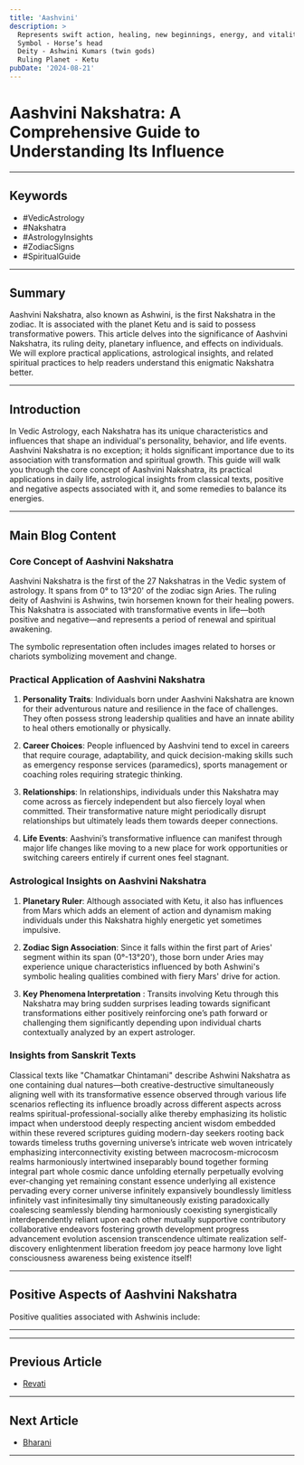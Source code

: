 ```yaml
---
title: 'Aashvini'
description: >
  Represents swift action, healing, new beginnings, energy, and vitality
  Symbol - Horse’s head
  Deity - Ashwini Kumars (twin gods)
  Ruling Planet - Ketu
pubDate: '2024-08-21'
---
```



# Aashvini Nakshatra: A Comprehensive Guide to Understanding Its Influence

---

## Keywords
- #VedicAstrology
- #Nakshatra
- #AstrologyInsights
- #ZodiacSigns
- #SpiritualGuide

---

## Summary
Aashvini Nakshatra, also known as Ashwini, is the first Nakshatra in the zodiac. It is associated with the planet Ketu and is said to possess transformative powers. This article delves into the significance of Aashvini Nakshatra, its ruling deity, planetary influence, and effects on individuals. We will explore practical applications, astrological insights, and related spiritual practices to help readers understand this enigmatic Nakshatra better.

---

## Introduction
In Vedic Astrology, each Nakshatra has its unique characteristics and influences that shape an individual's personality, behavior, and life events. Aashvini Nakshatra is no exception; it holds significant importance due to its association with transformation and spiritual growth. This guide will walk you through the core concept of Aashvini Nakshatra, its practical applications in daily life, astrological insights from classical texts, positive and negative aspects associated with it, and some remedies to balance its energies.

---

## Main Blog Content

### Core Concept of Aashvini Nakshatra

Aashvini Nakshatra is the first of the 27 Nakshatras in the Vedic system of astrology. It spans from 0° to 13°20' of the zodiac sign Aries. The ruling deity of Aashvini is Ashwins, twin horsemen known for their healing powers. This Nakshatra is associated with transformative events in life—both positive and negative—and represents a period of renewal and spiritual awakening.

The symbolic representation often includes images related to horses or chariots symbolizing movement and change.

### Practical Application of Aashvini Nakshatra

1. **Personality Traits**: Individuals born under Aashvini Nakshatra are known for their adventurous nature and resilience in the face of challenges. They often possess strong leadership qualities and have an innate ability to heal others emotionally or physically.
   
2. **Career Choices**: People influenced by Aashvini tend to excel in careers that require courage, adaptability, and quick decision-making skills such as emergency response services (paramedics), sports management or coaching roles requiring strategic thinking.
   
3. **Relationships**: In relationships, individuals under this Nakshatra may come across as fiercely independent but also fiercely loyal when committed. Their transformative nature might periodically disrupt relationships but ultimately leads them towards deeper connections.

4. **Life Events**: Aashvini’s transformative influence can manifest through major life changes like moving to a new place for work opportunities or switching careers entirely if current ones feel stagnant.

### Astrological Insights on Aashvini Nakshatra

1. **Planetary Ruler**: Although associated with Ketu, it also has influences from Mars which adds an element of action and dynamism making individuals under this Nakshatra highly energetic yet sometimes impulsive.
   
2. **Zodiac Sign Association**: Since it falls within the first part of Aries' segment within its span (0°-13°20'), those born under Aries may experience unique characteristics influenced by both Ashwini's symbolic healing qualities combined with fiery Mars' drive for action.
   
3. **Key Phenomena Interpretation** : Transits involving Ketu through this Nakshatra may bring sudden surprises leading towards significant transformations either positively reinforcing one’s path forward or challenging them significantly depending upon individual charts contextually analyzed by an expert astrologer.

### Insights from Sanskrit Texts

Classical texts like "Chamatkar Chintamani" describe Ashwini Nakshatra as one containing dual natures—both creative-destructive simultaneously aligning well with its transformative essence observed through various life scenarios reflecting its influence broadly across different aspects across realms spiritual-professional-socially alike thereby emphasizing its holistic impact when understood deeply respecting ancient wisdom embedded within these revered scriptures guiding modern-day seekers rooting back towards timeless truths governing universe’s intricate web woven intricately emphasizing interconnectivity existing between macrocosm-microcosm realms harmoniously intertwined inseparably bound together forming integral part whole cosmic dance unfolding eternally perpetually evolving ever-changing yet remaining constant essence underlying all existence pervading every corner universe infinitely expansively boundlessly limitless infinitely vast infinitesimally tiny simultaneously existing paradoxically coalescing seamlessly blending harmoniously coexisting synergistically interdependently reliant upon each other mutually supportive contributory collaborative endeavors fostering growth development progress advancement evolution ascension transcendence ultimate realization self-discovery enlightenment liberation freedom joy peace harmony love light consciousness awareness being existence itself!

---

## Positive Aspects of Aashvini Nakshatra

Positive qualities associated with Ashwinis include:

* **
---

## Previous Article
- [Revati](/blogs-md/05_Nakshatra/0527_Revati.mdx)

---

## Next Article
- [Bharani](/blogs-md/05_Nakshatra/0502_Bharani.mdx)

---
